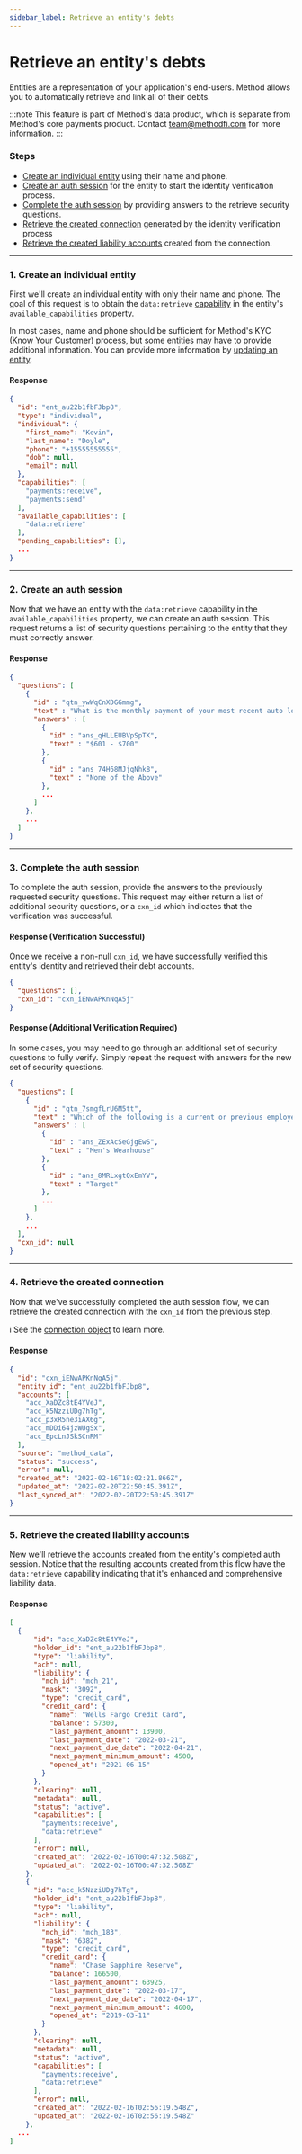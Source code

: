 ```yaml
---
sidebar_label: Retrieve an entity's debts
---
```




# Retrieve an entity's debts

Entities are a representation of your application's end-users. Method allows you to
automatically retrieve and link all of their debts.

:::note
This feature is part of Method's data product, which is separate from Method's core
payments product. Contact team@methodfi.com for more information.
:::

### Steps
- [Create an individual entity](#1-create-an-individual-entity) using their name and phone.
- [Create an auth session](#2-create-an-auth-session) for the entity to start the identity verification process.
- [Complete the auth session](#3-complete-the-auth-session) by providing answers to the retrieve security questions.
- [Retrieve the created connection](#4-retrieve-the-created-connection) generated by the identity verification process
- [Retrieve the created liability accounts](#5-retrieve-the-created-liability-accounts) created from the connection.

---

### 1. Create an individual entity
First we'll create an individual entity with only their name and phone.
The goal of this request is to obtain the `data:retrieve` [capability](/guides/entities/capabilities#retrieve-data) in
the entity's `available_capabilities` property.

In most cases, name and phone should be sufficient for Method's KYC (Know Your Customer) process,
but some entities may have to provide additional information. You can provide more information
by [updating an entity](/api/core/entities/update).

<EntitiesMethodDataCreateIndividual />

#### Response
```json
{
  "id": "ent_au22b1fbFJbp8",
  "type": "individual",
  "individual": {
    "first_name": "Kevin",
    "last_name": "Doyle",
    "phone": "+15555555555",
    "dob": null,
    "email": null
  },
  "capabilities": [
    "payments:receive",
    "payments:send"
  ],
  "available_capabilities": [
    "data:retrieve"
  ],
  "pending_capabilities": [],
  ...
}
```

---

### 2. Create an auth session
Now that we have an entity with the `data:retrieve` capability in the `available_capabilities` property,
we can create an auth session. This request returns a list of security questions pertaining to the entity
that they must correctly answer.

<EntitiesCreateIndividualAuthSession />

#### Response
```json
{
  "questions": [
    {
      "id" : "qtn_ywWqCnXDGGmmg",
      "text" : "What is the monthly payment of your most recent auto loan or lease?",
      "answers" : [
        {
          "id" : "ans_qHLLEUBVpSpTK",
          "text" : "$601 - $700"
        },
        {
          "id" : "ans_74H68MJjqNhk8",
          "text" : "None of the Above"
        },
        ...
      ]
    },
    ...
  ]
}
```

---

### 3. Complete the auth session
To complete the auth session, provide the answers to the previously requested security questions.
This request may either return a list of additional security questions, or
a `cxn_id` which indicates that the verification was successful.

<EntitiesUpdateIndividualAuthSession />

#### Response (Verification Successful)
Once we receive a non-null `cxn_id`, we have successfully verified this entity's
identity and retrieved their debt accounts.

```json
{
  "questions": [],
  "cxn_id": "cxn_iENwAPKnNqA5j"
}
```

#### Response (Additional Verification Required)
In some cases, you may need to go through an additional set of security questions to fully verify.
Simply repeat the request with answers for the new set of security questions.

```json
{
  "questions": [
    {
      "id" : "qtn_7smgfLrU6M5tt",
      "text" : "Which of the following is a current or previous employer?",
      "answers" : [
        {
          "id" : "ans_ZExAcSeGjgEwS",
          "text" : "Men's Wearhouse"
        },
        {
          "id" : "ans_8MRLxgtQxEmYV",
          "text" : "Target"
        },
        ...
      ]
    },
    ...
  ],
  "cxn_id": null
}
```

---

### 4. Retrieve the created connection
Now that we've successfully completed the auth session flow, we can retrieve the created connection
with the `cxn_id` from the previous step.

ℹ️ See the [connection object](/api/core/connections/object) to learn more.

<ConnectionsRetrieve />

#### Response
```json
{
  "id": "cxn_iENwAPKnNqA5j",
  "entity_id": "ent_au22b1fbFJbp8",
  "accounts": [
    "acc_XaDZc8tE4YVeJ",
    "acc_k5NzziUDg7hTg",
    "acc_p3xR5ne3iAX6g",
    "acc_mDDi64jzWUgSx",
    "acc_EpcLnJSkSCnRM"
  ],
  "source": "method_data",
  "status": "success",
  "error": null,
  "created_at": "2022-02-16T18:02:21.866Z",
  "updated_at": "2022-02-20T22:50:45.391Z",
  "last_synced_at": "2022-02-20T22:50:45.391Z"
}
```

---

### 5. Retrieve the created liability accounts
New we'll retrieve the accounts created from the entity's completed auth session.
Notice that the resulting accounts created from this flow have
the `data:retrieve` capability indicating that it's enhanced and comprehensive liability data.

<AccountsHolderMethodDataList />

#### Response

```json
[
  {
      "id": "acc_XaDZc8tE4YVeJ",
      "holder_id": "ent_au22b1fbFJbp8",
      "type": "liability",
      "ach": null,
      "liability": {
        "mch_id": "mch_21",
        "mask": "3092",
        "type": "credit_card",
        "credit_card": {
          "name": "Wells Fargo Credit Card",
          "balance": 57300,
          "last_payment_amount": 13900,
          "last_payment_date": "2022-03-21",
          "next_payment_due_date": "2022-04-21",
          "next_payment_minimum_amount": 4500,
          "opened_at": "2021-06-15"
        }
      },
      "clearing": null,
      "metadata": null,
      "status": "active",
      "capabilities": [
        "payments:receive",
        "data:retrieve"
      ],
      "error": null,
      "created_at": "2022-02-16T00:47:32.508Z",
      "updated_at": "2022-02-16T00:47:32.508Z"
    },
    {
      "id": "acc_k5NzziUDg7hTg",
      "holder_id": "ent_au22b1fbFJbp8",
      "type": "liability",
      "ach": null,
      "liability": {
        "mch_id": "mch_183",
        "mask": "6382",
        "type": "credit_card",
        "credit_card": {
          "name": "Chase Sapphire Reserve",
          "balance": 166500,
          "last_payment_amount": 63925,
          "last_payment_date": "2022-03-17",
          "next_payment_due_date": "2022-04-17",
          "next_payment_minimum_amount": 4600,
          "opened_at": "2019-03-11"
        }
      },
      "clearing": null,
      "metadata": null,
      "status": "active",
      "capabilities": [
        "payments:receive",
        "data:retrieve"
      ],
      "error": null,
      "created_at": "2022-02-16T02:56:19.548Z",
      "updated_at": "2022-02-16T02:56:19.548Z"
    },
  ...
]
```

